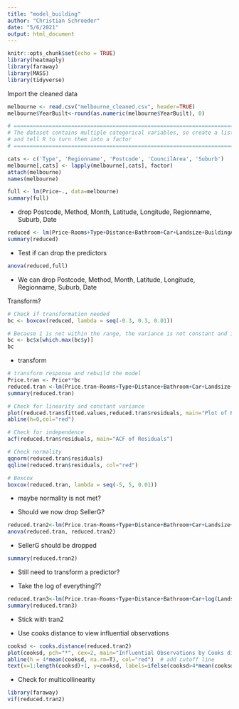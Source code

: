 ```yaml
---
title: "model_building"
author: "Christian Schroeder"
date: "5/6/2021"
output: html_document
---
```


```r
knitr::opts_chunk$set(echo = TRUE)
library(heatmaply)
library(faraway)
library(MASS)
library(tidyverse) 
```

Import the cleaned data

```r
melbourne <- read.csv("melbourne_cleaned.csv", header=TRUE)
melbourne$YearBuilt<-round(as.numeric(melbourne$YearBuilt), 0)

# ==============================================================================
# The dataset contains multiple categorical variables, so create a list of them
# and tell R to turn them into a factor
# ==============================================================================

cats <- c('Type', 'Regionname', 'Postcode', 'CouncilArea', 'Suburb')
melbourne[,cats] <- lapply(melbourne[,cats], factor)
attach(melbourne)
names(melbourne)
```

```r
full <- lm(Price~., data=melbourne)
summary(full)
```

-   drop Postcode, Method, Month, Latitude, Longitude, Regionname, Suburb, Date

```r
reduced <- lm(Price~Rooms+Type+Distance+Bathroom+Car+Landsize+BuildingArea+YearBuilt+Propertycount+CouncilArea+Year+SellerG)
summary(reduced)
```

-   Test if can drop the predictors

```r
anova(reduced,full)
```

-   We can drop Postcode, Method, Month, Latitude, Longitude, Regionname, Suburb, Date

Transform?

```r
# Check if transformation needed
bc <- boxcox(reduced, lambda = seq(-0.3, 0.3, 0.01))

# Because 1 is not within the range, the variance is not constant and it would be best to transform the response variable. Getting the recommended transformation value.
bc <- bc$x[which.max(bc$y)]
bc
```

-   transform

```r
# transform response and rebuild the model
Price.tran <- Price**bc
reduced.tran <-lm(Price.tran~Rooms+Type+Distance+Bathroom+Car+Landsize+BuildingArea+YearBuilt+Propertycount+CouncilArea+Year+SellerG)
summary(reduced.tran)
```

```r
# Check for linearity and constant variance
plot(reduced.tran$fitted.values,reduced.tran$residuals, main="Plot of Residuals against Fitted Values")
abline(h=0,col="red")

# Check for independence
acf(reduced.tran$residuals, main="ACF of Residuals")

# Check normality
qqnorm(reduced.tran$residuals)
qqline(reduced.tran$residuals, col="red")

# Boxcox
boxcox(reduced.tran, lambda = seq(-5, 5, 0.01))
```

-   maybe normality is not met?

-   Should we now drop SellerG?

```r
reduced.tran2<-lm(Price.tran~Rooms+Type+Distance+Bathroom+Car+Landsize+BuildingArea+YearBuilt+Propertycount+CouncilArea+Postcode+Year)
anova(reduced.tran, reduced.tran2)
```

-   SellerG should be dropped

```r
summary(reduced.tran2)
```

-   Still need to transform a predictor?

-   Take the log of everything??

```r
reduced.tran3<-lm(Price.tran~Rooms+Type+Distance+Bathroom+Car+log(Landsize+0.01)+BuildingArea+YearBuilt+Propertycount+CouncilArea+Year)
summary(reduced.tran3)
```
-   Stick with tran2

-   Use cooks distance to view influential observations
```r
cooksd <- cooks.distance(reduced.tran2)
plot(cooksd, pch="*", cex=2, main="Influential Observations by Cooks distance")  # plot cook's distance
abline(h = 4*mean(cooksd, na.rm=T), col="red")  # add cutoff line
text(x=1:length(cooksd)+1, y=cooksd, labels=ifelse(cooksd>4*mean(cooksd, na.rm=T),names(cooksd),""), col="red")  # add labels
```
-   Check for multicollinearity
```r
library(faraway)
vif(reduced.tran2)
```

